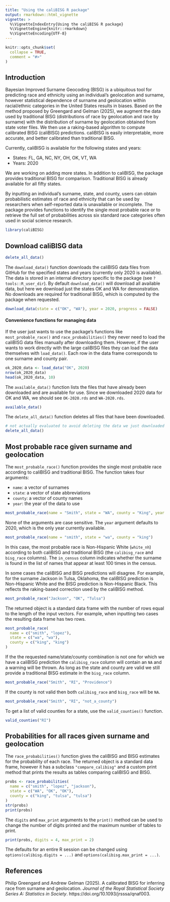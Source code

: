 ```yaml
---
title: "Using the caliBISG R package"
output: rmarkdown::html_vignette
vignette: >
  %\VignetteIndexEntry{Using the caliBISG R package}
  %\VignetteEngine{knitr::rmarkdown}
  %\VignetteEncoding{UTF-8}
---
```


```r
knitr::opts_chunk$set(
  collapse = TRUE,
  comment = "#>"
)
```

## Introduction

Bayesian Improved Surname Geocoding (BISG) is a ubiquitous tool for predicting
race and ethnicity using an individual’s geolocation and surname, however
statistical dependence of surname and geolocation within racial/ethnic
categories in the United States results in biases. Based on the method proposed
by Greengard and Gelman (2025), we augment the data used by traditional BISG
(distributions of race by geolocation and race by surname) with the distribution
of surname by geolocation obtained from state voter files. We then use a
raking-based algorithm to compute calibrated BISG (caliBISG) predictions.
caliBISG is easily interpretable, more accurate, and better calibrated than
traditional BISG.

Currently, caliBISG is available for the following states and years:

- States: FL, GA, NC, NY, OH, OK, VT, WA
- Years: 2020

We are working on adding more states. In addition to caliBISG, the package
provides traditional BISG for comparison. Traditional BISG is already available
for all fifty states.

By inputting an individual’s surname, state, and county, users can obtain
probabilistic estimates of race and ethnicity that can be used by researchers
when self-reported data is unavailable or incomplete. The package provides
functions to identify the single most probable race or to retrieve the full set
of probabilities across six standard race categories often used in social
science research.


```r
library(caliBISG)
```

## Download caliBISG data


```r
delete_all_data()
```

The `download_data()` function downloads the caliBISG data files from GitHub for
the specified states and years (currently only 2020 is available). The data is
stored in an internal directory specific to the package (see
`?tools::R_user_dir`). By default `download_data()` will download all available
data, but here we download just the states OK and WA for demonstration. No
downloads are required for traditional BISG, which is computed by the package
when requested.

```r
download_data(state = c("OK", "WA"), year = 2020, progress = FALSE) 
```


#### Convenience functions for managing data

If the user just wants to use the package's functions like
`most_probable_race()` and `race_probabilities()` they never need to load the
caliBISG data files manually after downloading them. However, if the user wants
to work directly with the large caliBISG files they can load the data themselves
with `load_data()`. Each row in the data frame corresponds to one surname and
county pair.

```r
ok_2020_data <- load_data("OK", 2020)
nrow(ok_2020_data)
head(ok_2020_data, 10)
```

The `available_data()` function lists the files that have already been
downloaded and are available for use. Since we downloaded 2020 data for OK and
WA, we should see `OK-2020.rds` and `WA-2020.rds`.

```r
available_data()
```

The `delete_all_data()` function deletes all files that have been downloaded.

```r
# not actually evaluated to avoid deleting the data we just downloaded
delete_all_data()
```


## Most probable race given surname and geolocation

The `most_probable_race()` function provides the single most probable race
according to caliBISG and traditional BISG. The function takes four arguments:

- `name`: a vector of surnames
- `state`: a vector of state abbreviations
- `county`: a vector of county names
- `year`: the year of the data to use


```r
most_probable_race(name = "Smith", state = "WA", county = "King", year = 2020)
```

None of the arguments are case sensitive. The `year` argument defaults to 2020,
which is the only year currently available. 

```r
most_probable_race(name = "smith", state = "wa", county = "king")
```

In this case, the most probable race is Non-Hispanic White (`white_nh`)
according to both caliBISG and traditional BISG (the `calibisg_race` and
`bisg_race` columns). The `in_census` column indicates whether the surname is
found in the list of names that appear at least 100 times in the census.

In some cases the caliBISG and BISG predictions will disagree. For example, for
the surname Jackson in Tulsa, Oklahoma, the caliBISG prediction is Non-Hispanic
White and the BISG prediction is Non-Hispanic Black. This reflects the
raking-based correction used by the caliBISG method.

```r
most_probable_race("Jackson", "OK", "Tulsa")
```

The returned object is a standard data frame with the number of rows equal to
the length of the input vectors. For example, when inputting two cases the 
resulting data frame has two rows. 

```r
most_probable_race(
  name = c("smith", "lopez"), 
  state = c("wa", "wa"), 
  county = c("king", "king")
)
```

If the the requested name/state/county combination is not one for which we have
a caliBISG prediction the `calibisg_race` column will contain an `NA` and a
warning will be thrown. As long as the state and county are valid we still
provide a traditional BISG estimate in the `bisg_race` column. 

```r
most_probable_race("Smith", "RI", "Providence")
```

If the county is not valid then both `calibisg_race` and `bisg_race` will be `NA`.

```r
most_probable_race("Smith", "RI", "not_a_county")
```

To get a list of valid counties for a state, use the `valid_counties()` function.

```r
valid_counties("RI")
```

## Probabilities for all races given surname and geolocation

The `race_probabilities()` function gives the caliBISG and BISG estimates for
the probability of each race. The returned object is a standard data frame, 
however it has a subclass `"compare_calibisg"` and a custom print method that 
prints the results as tables comparing caliBISG and BISG. 

```r
probs <- race_probabilities(
  name = c("smith", "lopez", "jackson"), 
  state = c("WA", "OK", "OK"), 
  county = c("king", "tulsa", "tulsa")
)
str(probs)
print(probs)
```

The `digits` and `max_print` arguments to the `print()` method can be used to
change the number of digits printed and the maximum number of tables to print.

```r
print(probs, digits = 4, max_print = 2)
```

The defaults for an entire R session can be changed using
`options(calibisg.digits = ...)` and `options(calibisg.max_print = ...)`.


## References

Philip Greengard and Andrew Gelman (2025). A calibrated BISG for inferring race
from surname and geolocation.
*Journal of the Royal Statistical Society Series A: Statistics in Society*.
https://doi.org/10.1093/jrsssa/qnaf003.
